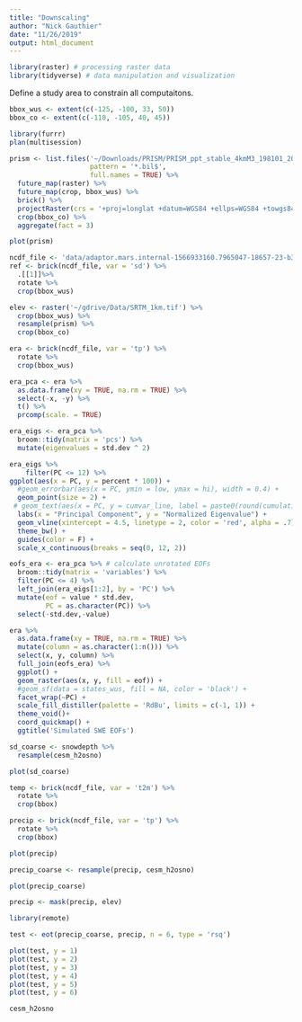 ```yaml
---
title: "Downscaling"
author: "Nick Gauthier"
date: "11/26/2019"
output: html_document
---
```



```r
library(raster) # processing raster data
library(tidyverse) # data manipulation and visualization
```


Define a study area to constrain all computaitons.
```r
bbox_wus <- extent(c(-125, -100, 33, 50))
bbox_co <- extent(c(-110, -105, 40, 45))
```

```r
library(furrr)
plan(multisession)
```

```r
prism <- list.files('~/Downloads/PRISM/PRISM_ppt_stable_4kmM3_198101_201904_bil', 
                    pattern = '*.bil$',
                    full.names = TRUE) %>%
  future_map(raster) %>%
  future_map(crop, bbox_wus) %>%
  brick() %>%
  projectRaster(crs = '+proj=longlat +datum=WGS84 +ellps=WGS84 +towgs84=0,0,0') %>%
  crop(bbox_co) %>%
  aggregate(fact = 3)

plot(prism)
```


```r
ncdf_file <- 'data/adaptor.mars.internal-1566933160.7965047-18657-23-b3ae7b43-15db-4890-bc5b-4d3413fe4ddd.nc'
ref <- brick(ncdf_file, var = 'sd') %>% 
  .[[1]]%>%
  rotate %>%
  crop(bbox_wus)
```

```r
elev <- raster('~/gdrive/Data/SRTM_1km.tif') %>%
  crop(bbox_wus) %>%
  resample(prism) %>%
  crop(bbox_co)
```


```r
era <- brick(ncdf_file, var = 'tp') %>% 
  rotate %>%
  crop(bbox_wus)
```


```r
era_pca <- era %>%
  as.data.frame(xy = TRUE, na.rm = TRUE) %>%
  select(-x, -y) %>%
  t() %>%
  prcomp(scale. = TRUE)
```

```r
era_eigs <- era_pca %>%
  broom::tidy(matrix = 'pcs') %>%
  mutate(eigenvalues = std.dev ^ 2)
```

```r
era_eigs %>% 
    filter(PC <= 12) %>%
ggplot(aes(x = PC, y = percent * 100)) +
  #geom_errorbar(aes(x = PC, ymin = low, ymax = hi), width = 0.4) +
  geom_point(size = 2) + 
 # geom_text(aes(x = PC, y = cumvar_line, label = paste0(round(cumulative * 100, 0), '%')), size = 2.5, vjust = 0) +
  labs(x = "Principal Component", y = "Normalized Eigenvalue") + 
  geom_vline(xintercept = 4.5, linetype = 2, color = 'red', alpha = .7) +
  theme_bw() + 
  guides(color = F) + 
  scale_x_continuous(breaks = seq(0, 12, 2))
```

```r
eofs_era <- era_pca %>% # calculate unrotated EOFs
  broom::tidy(matrix = 'variables') %>%
  filter(PC <= 4) %>%
  left_join(era_eigs[1:2], by = 'PC') %>%
  mutate(eof = value * std.dev,
         PC = as.character(PC)) %>%
  select(-std.dev,-value) 
```


```r
era %>%
  as.data.frame(xy = TRUE, na.rm = TRUE) %>%
  mutate(column = as.character(1:n())) %>%
  select(x, y, column) %>%
  full_join(eofs_era) %>%
  ggplot() +
  geom_raster(aes(x, y, fill = eof)) +
  #geom_sf(data = states_wus, fill = NA, color = 'black') +
  facet_wrap(~PC) +
  scale_fill_distiller(palette = 'RdBu', limits = c(-1, 1)) +
  theme_void()+
  coord_quickmap() +
  ggtitle('Simulated SWE EOFs')
```


```r
sd_coarse <- snowdepth %>%
  resample(cesm_h2osno)

plot(sd_coarse)
```

```r
temp <- brick(ncdf_file, var = 't2m') %>% 
  rotate %>%
  crop(bbox)

precip <- brick(ncdf_file, var = 'tp') %>% 
  rotate %>%
  crop(bbox)
```

```r
plot(precip)
```

```r
precip_coarse <- resample(precip, cesm_h2osno)
```

```r
plot(precip_coarse)
```

```r
precip <- mask(precip, elev)
```


```r
library(remote)
```

```r
test <- eot(precip_coarse, precip, n = 6, type = 'rsq')
```

```r
plot(test, y = 1)
plot(test, y = 2)
plot(test, y = 3)
plot(test, y = 4)
plot(test, y = 5)
plot(test, y = 6)
```

```r
cesm_h2osno
```

